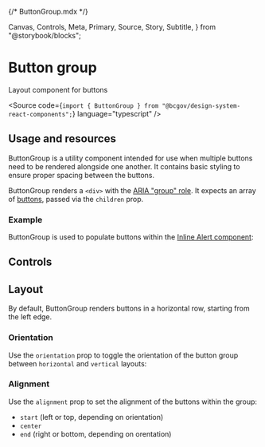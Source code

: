 {/* ButtonGroup.mdx */}

  Canvas,
  Controls,
  Meta,
  Primary,
  Source,
  Story,
  Subtitle,
} from "@storybook/blocks";


<Meta of={ButtonGroupStories} />

# Button group

<Subtitle>Layout component for buttons</Subtitle>

<Source
  code={`import { ButtonGroup } from "@bcgov/design-system-react-components";`}
  language="typescript"
/>

## Usage and resources

ButtonGroup is a utility component intended for use when multiple buttons need to be rendered alongside one another. It contains basic styling to ensure proper spacing between the buttons.

ButtonGroup renders a `<div>` with the [ARIA "group" role](https://developer.mozilla.org/en-US/docs/Web/Accessibility/ARIA/Roles/group_role). It expects an array of [buttons](/docs/components-button-button--docs), passed via the `children` prop.

### Example

ButtonGroup is used to populate buttons within the [Inline Alert component](/docs/components-inline-alert-inline-alert--docs):

<Canvas of={InlineAlertStories.AlertWithButtons} />

## Controls

<Canvas of={ButtonGroupStories.ButtonGroupTemplate} />
<Controls of={ButtonGroupStories.ButtonGroupTemplate} />

## Layout

By default, ButtonGroup renders buttons in a horizontal row, starting from the left edge.

### Orientation

Use the `orientation` prop to toggle the orientation of the button group between `horizontal` and `vertical` layouts:

<Canvas of={ButtonGroupStories.VerticalButtonGroup} />

### Alignment

Use the `alignment` prop to set the alignment of the buttons within the group:

- `start` (left or top, depending on orientation)
- `center`
- `end` (right or bottom, depending on orentation)

<Canvas of={ButtonGroupStories.CenteredButtonGroup} />
